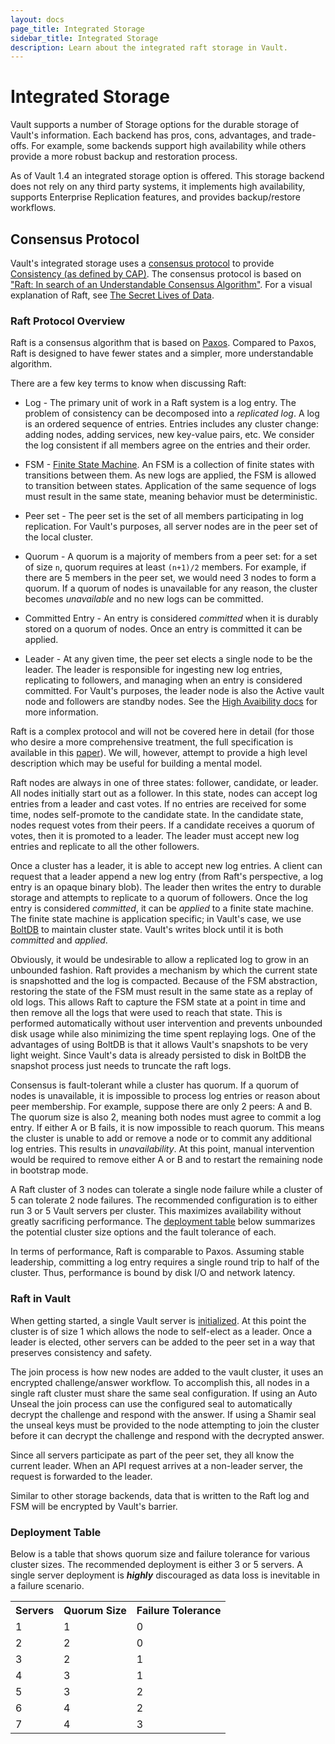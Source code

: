 ```yaml
---
layout: docs
page_title: Integrated Storage
sidebar_title: Integrated Storage
description: Learn about the integrated raft storage in Vault.
---
```


# Integrated Storage

Vault supports a number of Storage options for the durable storage of Vault's
information. Each backend has pros, cons, advantages, and trade-offs. For
example, some backends support high availability while others provide a more
robust backup and restoration process.

As of Vault 1.4 an integrated storage option is offered. This storage backend
does not rely on any third party systems, it implements high availability,
supports Enterprise Replication features, and provides backup/restore workflows. 

## Consensus Protocol

Vault's integrated storage uses a [consensus
protocol](https://en.wikipedia.org/wiki/Consensus_(computer_science)) to provide
[Consistency (as defined by CAP)](https://en.wikipedia.org/wiki/CAP_theorem).
The consensus protocol is based on ["Raft: In search of an Understandable
Consensus Algorithm"](https://raft.github.io/raft.pdf). For a visual explanation
of Raft, see [The Secret Lives of Data](http://thesecretlivesofdata.com/raft).

### Raft Protocol Overview

Raft is a consensus algorithm that is based on
[Paxos](https://en.wikipedia.org/wiki/Paxos_%28computer_science%29). Compared
to Paxos, Raft is designed to have fewer states and a simpler, more
understandable algorithm.

There are a few key terms to know when discussing Raft:

* Log - The primary unit of work in a Raft system is a log entry. The problem
of consistency can be decomposed into a *replicated log*. A log is an ordered
sequence of entries. Entries includes any cluster change: adding nodes, adding
services, new key-value pairs, etc. We consider the log consistent if all
members agree on the entries and their order.

* FSM - [Finite State Machine](https://en.wikipedia.org/wiki/Finite-state_machine).
An FSM is a collection of finite states with transitions between them. As new logs
are applied, the FSM is allowed to transition between states. Application of the
same sequence of logs must result in the same state, meaning behavior must be deterministic.

* Peer set - The peer set is the set of all members participating in log replication.
For Vault's purposes, all server nodes are in the peer set of the local cluster.

* Quorum - A quorum is a majority of members from a peer set: for a set of size `n`,
quorum requires at least `(n+1)/2` members. For example, if there are 5 members
in the peer set, we would need 3 nodes to form a quorum. If a quorum of nodes is
unavailable for any reason, the cluster becomes *unavailable* and no new logs
can be committed.

* Committed Entry - An entry is considered *committed* when it is durably stored
on a quorum of nodes. Once an entry is committed it can be applied.

* Leader - At any given time, the peer set elects a single node to be the leader.
The leader is responsible for ingesting new log entries, replicating to followers,
and managing when an entry is considered committed. For Vault's purposes, the
leader node is also the Active vault node and followers are standby nodes. See
the [High Avaibility docs](/docs/internals/high-availability/#design-overview)
for more information.

Raft is a complex protocol and will not be covered here in detail (for those who
desire a more comprehensive treatment, the full specification is available in this
[paper](https://raft.github.io/raft.pdf)). We will, however, attempt to provide
a high level description which may be useful for building a mental model.

Raft nodes are always in one of three states: follower, candidate, or leader. All
nodes initially start out as a follower. In this state, nodes can accept log entries
from a leader and cast votes. If no entries are received for some time, nodes
self-promote to the candidate state. In the candidate state, nodes request votes from
their peers. If a candidate receives a quorum of votes, then it is promoted to a leader.
The leader must accept new log entries and replicate to all the other followers.

Once a cluster has a leader, it is able to accept new log entries. A client can
request that a leader append a new log entry (from Raft's perspective, a log entry
is an opaque binary blob). The leader then writes the entry to durable storage and
attempts to replicate to a quorum of followers. Once the log entry is considered
*committed*, it can be *applied* to a finite state machine. The finite state machine
is application specific; in Vault's case, we use
[BoltDB](https://github.com/etcd-io/bbolt) to maintain cluster state. Vault's writes
block until it is both _committed_ and _applied_.

Obviously, it would be undesirable to allow a replicated log to grow in an unbounded
fashion. Raft provides a mechanism by which the current state is snapshotted and the
log is compacted. Because of the FSM abstraction, restoring the state of the FSM must
result in the same state as a replay of old logs. This allows Raft to capture the FSM
state at a point in time and then remove all the logs that were used to reach that
state. This is performed automatically without user intervention and prevents unbounded
disk usage while also minimizing the time spent replaying logs. One of the advantages of
using BoltDB is that it allows Vault's snapshots to be very light weight. Since
Vault's data is already persisted to disk in BoltDB the snapshot process just
needs to truncate the raft logs.

Consensus is fault-tolerant while a cluster has quorum.
If a quorum of nodes is unavailable, it is impossible to process log entries or reason
about peer membership. For example, suppose there are only 2 peers: A and B. The quorum
size is also 2, meaning both nodes must agree to commit a log entry. If either A or B
fails, it is now impossible to reach quorum. This means the cluster is unable to add
or remove a node or to commit any additional log entries. This results in
*unavailability*. At this point, manual intervention would be required to remove
either A or B and to restart the remaining node in bootstrap mode.

A Raft cluster of 3 nodes can tolerate a single node failure while a cluster
of 5 can tolerate 2 node failures. The recommended configuration is to either
run 3 or 5 Vault servers per cluster. This maximizes availability without
greatly sacrificing performance. The [deployment table](#deployment_table) below
summarizes the potential cluster size options and the fault tolerance of each.

In terms of performance, Raft is comparable to Paxos. Assuming stable leadership,
committing a log entry requires a single round trip to half of the cluster.
Thus, performance is bound by disk I/O and network latency. 

### Raft in Vault

When getting started, a single Vault server is
[initialized](/docs/commands/operator/init/#operator-init). At this point the
cluster is of size 1 which allows the node to self-elect as a leader. Once a
leader is elected, other servers can be added to the peer set in a way that
preserves consistency and safety. 

The join process is how new nodes are added to the vault cluster, it uses an
encrypted challenge/answer workflow. To accomplish this, all nodes in a single
raft cluster must share the same seal configuration. If using an Auto Unseal the
join process can use the configured seal to automatically decrypt the challenge
and respond with the answer. If using a Shamir seal the unseal keys must be
provided to the node attempting to join the cluster before it can decrypt the
challenge and respond with the decrypted answer. 

Since all servers participate as part of the peer set, they all know the current
leader. When an API request arrives at a non-leader server, the request is
forwarded to the leader.

Similar to other storage backends, data that is written to the Raft log and FSM
will be encrypted by Vault's barrier.

### Deployment Table

Below is a table that shows quorum size and failure tolerance for various
cluster sizes. The recommended deployment is either 3 or 5 servers. A single
server deployment is _**highly**_ discouraged as data loss is inevitable in a
failure scenario.

<table class="table table-bordered table-striped">
  <tr>
    <th>Servers</th>
    <th>Quorum Size</th>
    <th>Failure Tolerance</th>
  </tr>
  <tr>
    <td>1</td>
    <td>1</td>
    <td>0</td>
  </tr>
  <tr>
    <td>2</td>
    <td>2</td>
    <td>0</td>
  </tr>
  <tr class="warning">
    <td>3</td>
    <td>2</td>
    <td>1</td>
  </tr>
  <tr>
    <td>4</td>
    <td>3</td>
    <td>1</td>
  </tr>
  <tr class="warning">
    <td>5</td>
    <td>3</td>
    <td>2</td>
  </tr>
  <tr>
    <td>6</td>
    <td>4</td>
    <td>2</td>
  </tr>
  <tr>
    <td>7</td>
    <td>4</td>
    <td>3</td>
  </tr>
</table>
